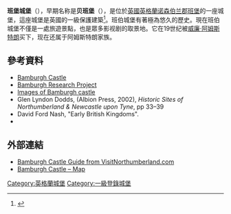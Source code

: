 {{Infobox military installation
|name=班堡城堡<br>Bamburgh Castle
|partof=
|location=诺森伯兰郡[[班堡_(英格兰)|班堡]]
|map_type=Northumberland
|map_alt=
|coordinates = {{Coord|55.608|-1.709|type:landmark_country:GB|display=title,inline}}
|image=Bamburgh 2006 closeup.jpg
|image_size=300px
|caption=东北面
|condition=
|ownership=阿姆斯特朗家族
|built=11世纪
|open_to_public = 是
{{Infobox historic site
| embed = yes
| designation1 = UK Grade I
| designation1_offname =
| designation1_date = 1952年1月4日
| designation1_number = 1280155<ref>{{National Heritage List for England |num=1280155|access-date=17 June 2018}}</ref>
}}
}}
'''班堡城堡'''（{{lang-en|Bamburgh Castle}}），早期名称是'''贝班堡'''（{{lang-ang|Bebbanburh}}），是位於[[英國|英國]][[英格蘭|英格蘭]][[诺森伯兰郡|诺森伯兰郡]][[班堡_(英格兰)|班堡]]的一座城堡，這座城堡是英國的一級保護建築<ref>{{cite web |url=http://www.imagesofengland.org.uk/details/default.aspx?pid=1&id=237848 |title=Images of England: Bamburgh Castle |accessdate=5 December 2007 |publisher=[[English_Heritage|English Heritage]] |archive-url=https://web.archive.org/web/20121022153709/http://www.imagesofengland.org.uk/details/default.aspx?pid=1&id=237848 |archive-date=2012-10-22 |dead-url=yes }}</ref>。班伯城堡有著極為悠久的歷史。現在班伯城堡不僅是一處旅遊景點，也是眾多影视剧的取景地。它在19世纪被[[威廉·阿姆斯特朗，第一代阿姆斯特朗男爵|威廉·阿姆斯特朗]]买下，现在还属于阿姆斯特朗家族。
==參考資料==
{{Reflist}}
*[http://www.bamburghcastle.com/ Bamburgh Castle] {{Wayback|url=http://www.bamburghcastle.com/ |date=20090510221705 }}
*[http://www.bamburghresearchproject.co.uk/ Bamburgh Research Project] {{Wayback|url=http://www.bamburghresearchproject.co.uk/ |date=20161021034054 }}
*[https://web.archive.org/web/20070927012635/http://www.northofthetyne.co.uk/BamburghCastle.html   Images of Bamburgh castle]
* Glen Lyndon Dodds, (Albion Press, 2002), ''Historic Sites of Northumberland & Newcastle upon Tyne'', pp 33–39
* David Ford Nash, "Early British Kingdoms".
*{{cite book | last =Fry | first =Plantagenet Somerset | coauthors = | title =The David & Charles Book of Castles |edition= | publisher =David & Charles | year =1980 | location =Newton Abbot | pages =[https://archive.org/details/davidcharlesbook0000some/page/182 182]–183 | url =https://archive.org/details/davidcharlesbook0000some| doi = | id = | isbn =0-7153-7976-3 }}
==外部連結==
{{commons category|Bamburgh Castle}}
*[http://www.visitnorthumberland.com/historic-sites/bamburgh-castle Bamburgh Castle Guide from VisitNorthumberland.com] {{Wayback|url=http://www.visitnorthumberland.com/historic-sites/bamburgh-castle |date=20160923144532 }}
*[http://www.ukattraction.com/northumbria/map/bamburgh-castle.htm Bamburgh Castle – Map] {{Wayback|url=http://www.ukattraction.com/northumbria/map/bamburgh-castle.htm |date=20140728233109 }}

[[Category:英格蘭城堡|Category:英格蘭城堡]]
[[Category:一級登錄城堡|Category:一級登錄城堡]]
